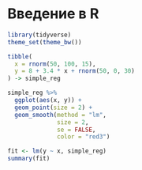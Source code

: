 # Введение в R {#rintro}

```r
library(tidyverse)
theme_set(theme_bw())
```

```r
tibble(
  x = rnorm(50, 100, 15),
  y = 8 + 3.4 * x + rnorm(50, 0, 30)
) -> simple_reg
```

```r
simple_reg %>% 
  ggplot(aes(x, y)) +
  geom_point(size = 2) +
  geom_smooth(method = "lm",
              size = 2,
              se = FALSE,
              color = "red3")
```

```r
fit <- lm(y ~ x, simple_reg)
summary(fit)
```
